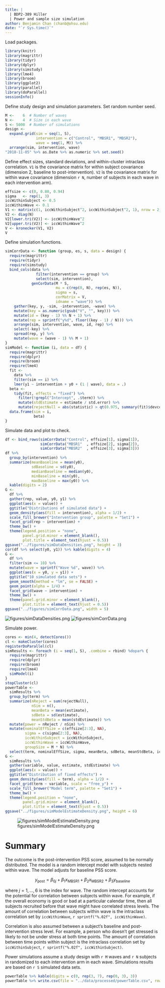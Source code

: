 ```yaml
---
title: |
  | BDP2-389 Hiller
  | Power and sample size simulation
author: Benjamin Chan (chanb@ohsu.edu)
date: "`r Sys.time()`"
---
```


Load packages.

```r
library(knitr)
library(magrittr)
library(tidyr)
library(dplyr)
library(simstudy)
library(lme4)
library(broom)
library(ggplot2)
library(parallel)
library(doParallel)
sessionInfo()
```

Define study design and simulation parameters.
Set random number seed.

```r
M <-    6  # Number of waves
N <-    4  # Size in each wave
S <- 5000  # Number of simulations
design <-
  expand.grid(sim = seq(1, S),
              intervention = c("Control", "MBSR1", "MBSR2"),
              wave = seq(1, M)) %>%
  arrange(sim, intervention, wave)
"2018-11-05" %>% as.Date %>% as.numeric %>% set.seed()
```

Define effect sizes, standard deviations, and within-cluster intraclass correlation.
`V1` is the covariance matrix for within subject covariance (dimension 2, baseline to post-intervention).
`V2` is the covariance matrix for within wave covariance (dimension `r N`, number of subjects in each wave in each intervention arm).

```r
effsize <- c(0, 0.80, 0.94)
sigma   <- rep(1, 3)
iccWithinSubject <- 0.5
iccWithinWave <- 0.1
V1 <- matrix(c(1, iccWithinSubject^2, iccWithinSubject^2, 1), nrow = 2, ncol = 2)
V2 <- diag(N)
V2[lower.tri(V2)] <- iccWithinWave^2
V2[upper.tri(V2)] <- iccWithinWave^2
V <- kronecker(V1, V2)
V
```

Define simulation functions.

```r
simCorrData <- function (group, es, s, data = design) {
  require(magrittr)
  require(tidyr)
  require(simstudy)
  bind_cols(data %>%
              filter(intervention == group) %>%
              select(sim, intervention),
            genCorData(M * S, 
                       mu = c(rep(0, N), rep(es, N)), 
                       sigma = s, 
                       corMatrix = V,
                       idname = "wave")) %>%
    gather(key, y, -sim, -intervention, -wave) %>%
    mutate(key = as.numeric(gsub("V", "", key))) %>%
    mutate(id = (key - 1) %% N + 1) %>%
    mutate(rep = sprintf("y%d", floor((key - 1) / N))) %>%
    arrange(sim, intervention, wave, id, rep) %>%
    select(-key) %>%
    spread(rep, y) %>%
    mutate(wave = (wave - 1) %% M + 1)
}
simModel <- function (i, data = df) {
  require(magrittr)
  require(dplyr)
  require(broom)
  require(lme4)
  fit <- 
    data %>%
    filter(sim == i) %>%
    lmer(y1 ~ intervention + y0 + (1 | wave), data = .)
  beta <-
    tidy(fit, effects = "fixed") %>%
      filter(!grepl("Intercept", .$term)) %>%
      mutate(stdEstimate = estimate / std.error) %>%
      mutate(rejectNull = abs(statistic) > qt(0.975, summary(fit)$devcomp$dims["n"] - 1))
  data.frame(sim = i,
             beta)
}
```

Simulate data and plot to check.

```r
df <- bind_rows(simCorrData("Control", effsize[1], sigma[1]),
                simCorrData("MBSR1"  , effsize[2], sigma[2]),
                simCorrData("MBSR2"  , effsize[3], sigma[3]))
df %>%
  group_by(intervention) %>%
  summarize(meanBaseline = mean(y0),
            sdBaseline = sd(y0),
            medianBaseline = median(y0),
            minBaseline = min(y0),
            maxBaseline = max(y0)) %>%
  kable(digits = 2)
G <- 
  df %>%
  gather(rep, value, y0, y1) %>%
  ggplot(aes(x = value)) +
  ggtitle("Distributions of simulated data") +
  geom_density(aes(fill = intervention), alpha = 1/2) +
  scale_fill_brewer("Intervention group", palette = "Set1") +
  facet_grid(rep ~ intervention) +
  theme_bw() +
  theme(legend.position = "none",
        panel.grid.minor = element_blank(),
        plot.title = element_text(hjust = 0.5))
ggsave("../figures/simDataDensities.png", height = 3)
cor(df %>% select(y0, y1)) %>% kable(digits = 4)
G <-
  df %>%
  filter(sim <= 10) %>%
  mutate(wave = sprintf("Wave %d", wave)) %>%
  ggplot(aes(x = y0, y = y1)) +
  ggtitle("10 simulated data sets") +
  geom_smooth(method = "lm", se = FALSE) +
  geom_point(alpha = 1/4) +
  facet_grid(wave ~ intervention) +
  theme_bw() +
  theme(panel.grid.minor = element_blank(),
        plot.title = element_text(hjust = 0.5))
ggsave("../figures/simCorrData.png", width = 5)
```

![figures/simDataDensities.png](figures/simDataDensities.png)
![figures/simCorrData.png](figures/simCorrData.png)

Simulate power.

```r
cores <- min(4, detectCores())
cl <- makeCluster(cores)
registerDoParallel(cl)
simResults <- foreach (i = seq(1, S), .combine = rbind) %dopar% {
  require(magrittr)
  require(dplyr)
  require(broom)
  require(lme4)
  simModel(i)
}
stopCluster(cl)
powerTable <- 
  simResults %>%
  group_by(term) %>%
  summarize(nReject = sum(rejectNull),
            nSim = n(),
            meanBeta = mean(estimate),
            sdBeta = sd(estimate),
            meanStdBeta = mean(stdEstimate)) %>%
  mutate(power = nReject / nSim) %>%
  mutate(nominalEffSize = c(effsize[2:3], NA),
         sigma = c(sigma[2:3], NA),
         iccWithinSubject = iccWithinSubject,
         iccWithinWave = iccWithinWave,
         groupSize = M * N) %>%
  select(term, nominalEffSize, sigma, meanBeta, sdBeta, meanStdBeta, iccWithinSubject, iccWithinWave, groupSize, nReject, nSim, power)
G <- 
  simResults %>%
  gather(variable, value, estimate, stdEstimate) %>%
  ggplot(aes(x = value)) +
  ggtitle("Distribution of fixed effects") +
  geom_density(aes(fill = term), alpha = 1/2) +
  facet_grid(term ~ variable, scale = "free_y") +
  scale_fill_brewer("Model term", palette = "Set1") +
  theme_bw() +
  theme(legend.position = "none",
        panel.grid.minor = element_blank(),
        plot.title = element_text(hjust = 0.5))
ggsave("../figures/simModelEstimateDensity.png", height = 6)
```

![figures/simModelEstimateDensity.png](figures/simModelEstimateDensity.png)


# Summary

The outcome is the post-intervention PSS score, assumed to be normally distributed.
The model is a random intercept model with subjects nested within wave.
The model adjusts for baseline PSS score.

$$
y_\text{post} = \beta_{0j} + \beta_1 x_\text{MBSR1} + \beta_2 x_\text{MBSR2} + \beta_3 y_\text{baseline}
$$

where $j = 1, \ldots, 6$ is the index for wave.
The random intercept accounts for the potential for correlation between subjects within wave.
For example, if the overall economy is good or bad at a particular calendar time, then all subjects recruited before that wave might have correlated stress levels.
The amount of correlation between subjects within wave is the intraclass correlation set by `iccWithinWave`, `r sprintf("%.02f", iccWithinWave)`.

Correlation is also assumed between a subject's baseline and post-intervention stress level.
For example, a person who doesn't get stressed is likely to not be under stress at both time points.
The amount of correlation between time points within subject is the intraclass correlation set by `iccWithinSubject`, `r sprintf("%.02f", iccWithinSubject)`.

Power simulations assume a study design with `r M` waves and `r N` subjects in randomized to each intervention arm in each wave.
Simulations results are based on `r S` simulated data sets.

```r
powerTable %>% kable(digits = c(0, rep(3, 7), rep(0, 3), 3))
powerTable %>% write.csv(file = "../data/processed/powerTable.csv", row.names = FALSE)
```
